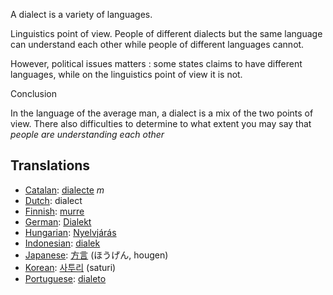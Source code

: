 A dialect is a variety of languages. 

Linguistics point of view. People of different dialects but the same language can understand each other while people of different languages cannot.

However, political issues matters : some states claims to have different languages, while on the linguistics point of view it is not.

Conclusion

In the language of the average man,  a dialect is a mix of the two points of view. There also difficulties to determine to what extent you may say that ''people are understanding each other''

==Translations==
*[[Catalan]]: [[dialecte]] ''m''
*[[Dutch]]: dialect
*[[Finnish]]: [[murre]]
*[[German]]: [[Dialekt]]
*[[Hungarian]]: [[Nyelvjárás]]
*[[Indonesian]]: [[dialek]]
*[[Japanese]]: [[方言]] (ほうげん, hougen)
*[[Korean]]: [[사투리]] (saturi)
*[[Portuguese]]: [[dialeto]]